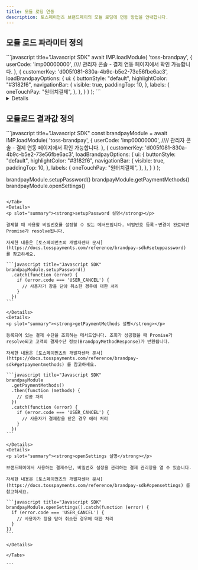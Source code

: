 ```yaml
---
title: 모듈 로딩 연동
description: 토스페이먼츠 브랜드페이의 모듈 로딩에 연동 방법을 안내합니다.
---
```



## 모듈 로드 파라미터 정의

<Tabs>
<Tab title="모듈 로드 요청">
```javascript title="Javascript SDK"
await IMP.loadModule(
    'toss-brandpay',
    {
      userCode: 'imp00000000', //// 관리자 콘솔 - 결제 연동 페이지에서 확인 가능합니다. 
    },
    {
      customerKey: 'd005f081-830a-4b9c-b5e2-73e56fbe6ac3',
      loadBrandpayOptions: {
        ui: {
          buttonStyle: "default",
          highlightColor: "#3182f6",
          navigationBar: {
            visible: true,
            paddingTop: 10,
          },
          labels: {
            oneTouchPay: "원터치결제",
          },
        },
      }
    }
);
```

<Details>
<p slot="summary"><strong>주요 파라미터 설명</strong></p>

**`moduleType`** <mark style="color:red;">**\***</mark> <mark style="color:green;">**string**</mark>

**모듈 타입**

브랜드페이의 경우 `toss-brandpay` 를 사용합니다.

**`userCode`** <mark style="color:red;">**\***</mark> <mark style="color:green;">**string**</mark>

**고객사 식별코드**

`IMP` 로 시작하는 포트원 고객사 식별코드입니다.

**`tier_code`** <mark style="color:green;">**string**</mark>

**하위상점(Tier)의 고유코드**

[상점·계정 관리]-[하위 상점 관리]에서 하위 상점을 생성한 경우에만 사용 가능합니다. 하위상점 고유코드는 알파벳 대문자 또는 숫자만 입력가능하며, 3자까지 입력 가능합니다.

**`loadBrandpayOptions`** <mark style="color:green;">**Object**</mark>

브랜드페이의 모듈 로딩에 필요한 추가 파라미터입니다.
`moduleType`을 `toss-brandpay`로 설정하는 경우 필요합니다.

**`loadBrandpayOptions.customer_id`** <mark style="color:red;">**\***</mark> <mark style="color:green;">**string**</mark>

**구매자 ID**

고객 ID입니다. 다른사용자에게 노출될 경우, 악의적 사용에 대한 문제가 있음으로 자동 증가하는 숫자는 허용되지 않습니다.
UUID 등 유추가 불가능한 무작위 값을 사용하시길 권장드립니다.

**`loadBrandpayOptions.ui`** <mark style="color:green;">**Object**</mark>

브랜드페이의 경우 결제창의 UI를 커스터마이징이 가능하며, 아래의 옵션들을 제공하고 있습니다.
포트원을 통한 연동 후 `IMP.request_pay` 호출 시 `bypass.toss_brandpay.ui` 객체 정보를 추가하여 UI 커스터마이징 기능을 사용할 수 있습니다.

**`loadBrandpayOptions.ui.buttonStyle`** <mark style="color:green;">**string**</mark>

**버튼스타일 구분코드**

버튼 스타일입니다. 값을 넣지 않으면 기본값인 `default`로 설정됩니다.
`default`로 설정하면 모서리가 둥글고 주변에 여백을 가진 버튼을 사용할 수 있고, `full`로 설정하면 하단 영역이 전부 채워지는 형태의 버튼을 사용할 수 있습니다.

**`loadBrandpayOptions.ui.highlightColor`** <mark style="color:green;">**string**</mark>

**UI 메인 색상**

UI의 메인 색상입니다. 값을 넣지 않으면 기본 색상인 `#3182f6`로 설정됩니다. [웹에서 사용할 수 있는 색상 코드 형식](https://developer.mozilla.org/ko/docs/Web/CSS/color_value)을 모두 사용할 수 있습니다.

**`loadBrandpayOptions.ui.navigationBar.visible`** <mark style="color:green;">**boolean**</mark>

**내비게이션 바 사용 여부**

화면 뒤로 가기 기능을 제공하는 내비게이션 바 사용 여부입니다. 값을 넣지 않으면 기본값인 `true`로 설정됩니다. 내비게이션 바를 사용하지 않으려면 `false`로 설정해야 합니다.

**`loadBrandpayOptions.ui.navigationBar.paddingTop`** <mark style="color:green;">**number**</mark>

**내비게이션 바 상단 여백**

내비게이션 바 위쪽에 설정할 여백 값입니다. 값의 단위는 `px`입니다.

**`loadBrandpayOptions.ui.labels.oneTouchPay`** <mark style="color:green;">**string**</mark>

**원터치결제 대체 텍스트**

UI에 표시되는 `원터치결제`를 대신해 사용할 텍스트입니다. 값을 넣지 않으면 `원터치결제`로 표시됩니다.

</Details>
</Tab>
</Tabs>

## 모듈로드 결과값 정의

<Tabs>
<Tab title="모듈 로드 요청">
```javascript title="Javascript SDK"
const brandpayModule = await IMP.loadModule(
    'toss-brandpay',
    {
      userCode: 'imp00000000', //// 관리자 콘솔 - 결제 연동 페이지에서 확인 가능합니다. 
    },
    {
      customerKey: 'd005f081-830a-4b9c-b5e2-73e56fbe6ac3',
      loadBrandpayOptions: {
        ui: {
          buttonStyle: "default",
          highlightColor: "#3182f6",
          navigationBar: {
            visible: true,
            paddingTop: 10,
          },
          labels: {
            oneTouchPay: "원터치결제",
          },
        },
      }
    }
);

brandpayModule.setupPassword()
brandpayModule.getPaymentMethods()
brandpayModule.openSettings()

````

</Tab>
<Details>
<p slot="summary"><strong>setupPassword 설명</strong></p>

결제할 때 사용할 비밀번호를 설정할 수 있는 메서드입니다. 비밀번호 등록・변경이 완료되면 Promise가 resolve됩니다.

자세한 내용은 [토스페이먼츠의 개발자센터 문서](https://docs.tosspayments.com/reference/brandpay-sdk#setuppassword) 를 참고하세요.

```javascript title="Javascript SDK"
brandpayModule.setupPassword()
  .catch(function (error) {
    if (error.code === 'USER_CANCEL') {
      // 사용자가 창을 닫아 취소한 경우에 대한 처리
    }
  })
```

</Details>
<Details>
<p slot="summary"><strong>getPaymentMethods 설명</strong></p>

등록되어 있는 결제 수단을 조회하는 메서드입니다. 조회가 성공했을 때 Promise가 resolve되고 고객의 결제수단 정보(BrandpayMethodResponse)가 반환됩니다.

자세한 내용은 [토스페이먼츠의 개발자센터 문서](https://docs.tosspayments.com/reference/brandpay-sdk#getpaymentmethods) 를 참고하세요.

```javascript title="Javascript SDK"
brandpayModule
  .getPaymentMethods()
  .then(function (methods) {
    // 성공 처리
  })
  .catch(function (error) {
    if (error.code === 'USER_CANCEL') {
      // 사용자가 결제창을 닫은 경우 에러 처리
    }
  })
```

</Details>
<Details>
<p slot="summary"><strong>openSettings 설명</strong></p>

브랜드페이에서 사용하는 결제수단, 비밀번호 설정을 관리하는 결제 관리창을 열 수 있습니다.

자세한 내용은 [토스페이먼츠의 개발자센터 문서](https://docs.tosspayments.com/reference/brandpay-sdk#opensettings) 를 참고하세요.

```javascript title="Javascript SDK"
brandpayModule.openSettings().catch(function (error) {
  if (error.code === 'USER_CANCEL') {
    // 사용자가 창을 닫아 취소한 경우에 대한 처리
  }
})
```

</Details>

</Tabs>

```
````
